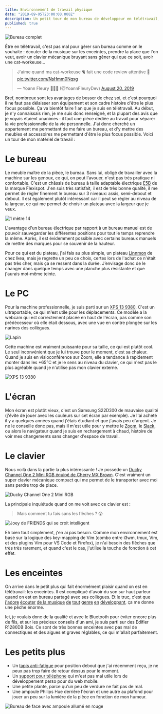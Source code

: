 ```yaml
---
title: Environnement de travail physique
date: "2019-09-05T23:00:00.000Z"
description: Un petit tour de mon bureau de développeur en télétravail, ça vous tente ?
published: true
---
```


![Bureau complet](./bureau_complet.jpg)

Être en télétravail, c'est pas mal pour gérer son bureau comme on le souhaite : écouter de la
musique sur les enceintes, prendre la place que l'on veut, avoir un clavier mécanique bruyant
sans gêner qui que ce soit, avoir une cat-workeuse...

<blockquote class="twitter-tweet"><p lang="fr" dir="ltr">J&#39;aime quand ma cat-workeuse 🐈 fait une code review attentive 👀 <a href="https://t.co/NsHmm0Nqxg">pic.twitter.com/NsHmm0Nqxg</a></p>&mdash; Yoann Fleury 👨🏻‍💻 (@YoannFleuryDev) <a href="https://twitter.com/YoannFleuryDev/status/1163865728484806664?ref_src=twsrc%5Etfw">August 20, 2019</a></blockquote>

Bref, nombreux sont les avantages de bosser de chez soi, et c'est pourquoi il ne faut pas délaisser
son équipement et son cadre histoire d'être le plus focus possible. Ça va bientôt faire 1 an que je
suis en télétravail. Au début, je n'y connaissais rien, je me suis donc renseigné, et la plupart des
avis que je voyais étaient unanimes : il faut une pièce dédiée au travail pour séparer la vie
professionnelle de la vie personnelle. J'ai donc cherché un appartement me permettant de me faire
un bureau, et d'y mettre des meubles et accessoires me permettant d'être le plus focus possible.
Voici un tour de mon matériel de travail :

# Le bureau

Le meuble maître de la pièce, le bureau. Sans lui, obligé de travailler avec la machine sur les
genoux, ce qui, on peut l'avouer, n'est pas très pratique ni confortable. C'est un châssis de
bureau à taille adaptable électrique [E5B](https://www.amazon.fr/FLEXISPOT-Electrique-Assis-Debout-Inoxydable-Automatique/dp/B077JPC7PK)
de la marque Flexispot. J'en suis très satisfait, il est de très bonne qualité, il me permet de
régler finement le bureau sur 3 niveaux: assis, semi-debout et debout. Il est également plutôt
intéressant car il peut se régler au niveau de la largeur, ce qui me permet de choisir un plateau
avec la largeur que je veux.

![1 mètre 14](./bureau_debout_114cm.jpg)

L'avantage d'un bureau électrique par rapport à un bureau manuel est de pouvoir sauvegarder les
différentes positions pour tout le temps reprendre la même. Après, il est évidemment possible avec
certains bureaux manuels de mettre des marques pour se souvenir de la hauteur.

Pour ce qui est du plateau, j'ai fais au plus simple, un plateau [Linnmon](https://www.ikea.com/fr/fr/p/linnmon-plateau-brun-noir-10251352/)
de chez Ikea, mais je regrette un peu ce choix, certes lors de l'achat ce n'était pas très cher, mais ça se ressent
dans la durée. J’envisage donc de le changer dans quelque temps avec une planche plus résistante
et que j'aurais moi-même teinte.

# Le PC

Pour la machine professionnelle, je suis parti sur un [XPS 13 9380](https://www.dell.com/en-us/shop/laptops/13/spd/xps-13-9380-laptop).
C'est un ultraportable, ce qui m'est utile pour les déplacements. Ce modèle a la webcam qui est correctement placée en haut de
l'écran, pas comme son prédécesseur où elle était dessous, avec une vue en contre plongée sur les narines des collègues.

![Lapin](https://media.giphy.com/media/12hNWZe9HHFO80/giphy.gif)

Cette machine est vraiment puissante pour sa taille, ce qui est plutôt cool. Le seul inconvénient
que je lui trouve pour le moment, c'est sa chaleur. Quand je suis en visioconférence sur Zoom,
elle a tendance à rapidement monter dans les +65°C et je le sens au niveau du clavier, ce qui n'est
pas le plus agréable quand je n'utilise pas mon clavier externe.

![XPS 13 9380](./xps_13_9380.jpg)

# L'écran

Mon écran est plutôt vieux, c'est un Samsung S22D300 de mauvaise qualité (j'évite de jouer avec les
couleurs sur cet écran par exemple). Je l'ai acheté il y a quelques années quand j'étais étudiant et
que j'avais peu d'argent. Je ne le conseille donc pas, mais il m'est utile pour y mettre le [Zoom](https://zoom.us/),
le [Slack](https://slack.com/intl/fr-fr/), ou alors le navigateur quand je suis en rechargement à
chaud, histoire de voir mes changements sans changer d'espace de travail.

# Le clavier

Nous voilà dans la partie la plus intéressante ! Je possède un
[Ducky Channel One 2 Mini RGB équipé de Cherry MX Brown](https://shop.hardware.fr/fiche/AR201810250029.html).
C'est vraiment un super clavier mécanique compact qui me permet de le transporter avec moi sans perdre trop de place.

![Ducky Channel One 2 Mini RGB](./ducky.jpg)

La principale inquiétude quand on me voit avec ce clavier est : 

> Mais comment tu fais sans les flèches ? 😲

![Joey de FRIENDS qui se croit intelligent](https://media.giphy.com/media/W3a0zO282fuBpsqqyD/giphy.gif)

Eh bien tout simplement, j'en ai pas besoin. Comme mon environnement est basé sur la logique des
key-mapping de Vim (combo entre i3wm, tmux, Vim, et des plugins Vim pour VS Code et Firefox), je
n'ai besoin des flèches que très très rarement, et quand c'est le cas, j'utilise la touche de
fonction à cet effet.

# Les enceintes

On arrive dans le petit plus qui fait énormément plaisir quand on est en télétravail: les enceintes.
Il est compliqué d'avoir du son sur haut parleur quand on est en bureau partagé avec ses collègues.
Et le truc, c'est que
[j'adore](https://open.spotify.com/playlist/6tIPD04a91TK6tR9fSxWu7?si=eAs2ROmBRsabG71cSspsrg)
[écouter](https://open.spotify.com/playlist/6KA6z82U8tMIX722CbdCzj?si=wuZyFBaWSxuxev7Ue6V2KQ)
[de la musique](https://open.spotify.com/playlist/1xPEJgLzuHkQriUnfXedPF?si=3Rvexom8QYitAeNfWjW57g)
[de](https://open.spotify.com/playlist/4gVoERNykOYjewFfLWCXnd?si=h7ipJynXSLSfX_iRxBbqGA)
[tout](https://open.spotify.com/playlist/3QicXa9nD2AZKJrxWbzbxw?si=ADD3sxF3SK-JEm5aWfjsKA)
[genre](https://open.spotify.com/playlist/1APGGAfEig9dXsZr8OIsVM?si=b9xSJupdSq6Simg1sFxxgQ)
[en](https://open.spotify.com/playlist/6czL7oQHmWQtZGNy0kVnKb?si=HRfsi3VaSCm8fvA9KRPm3g)
[développant](https://open.spotify.com/playlist/58A3bBcIXXyJJFS9uyh0El?si=h1oNxGNpRtORDb8h3lZDmQ),
ça me donne une pêche énorme.

Ici, je voulais donc de la qualité et avec le Bluetooth pour éviter encore plus de fils, et sur les
précieux conseils d'un ami, je suis parti sur des Edifier R1280DB Bois. Ce sont de très bonnes
enceintes avec pas mal de connectiques et des aigues et graves réglables, ce qui m'allait
parfaitement.

# Les petits plus

* Un [tapis anti-fatigue](https://flexispot.com/standing-desk-anti-fatigue-mat-mt1-mt2) pour
  position debout que j'ai récemment reçu, je ne peux pas trop faire de retour dessus pour le moment.
* Un [support pour téléphone](https://www.ikea.com/fr/fr/p/bergenes-support-telephone-portable-tablette-bambou-10457999/)
  qui m'est pas mal utile lors de développement perso pour du web mobile.
* Une petite plante, parce qu'un peu de verdure ne fait pas de mal.
* Une ampoule Philips Hue derrière l'écran et une autre au plafond pour jouer un peu sur la lumière
  de la pièce en fonction de mon humeur.

![Bureau de face avec ampoule allumé en rouge](./bureau_complet_face_hue_on.jpg)